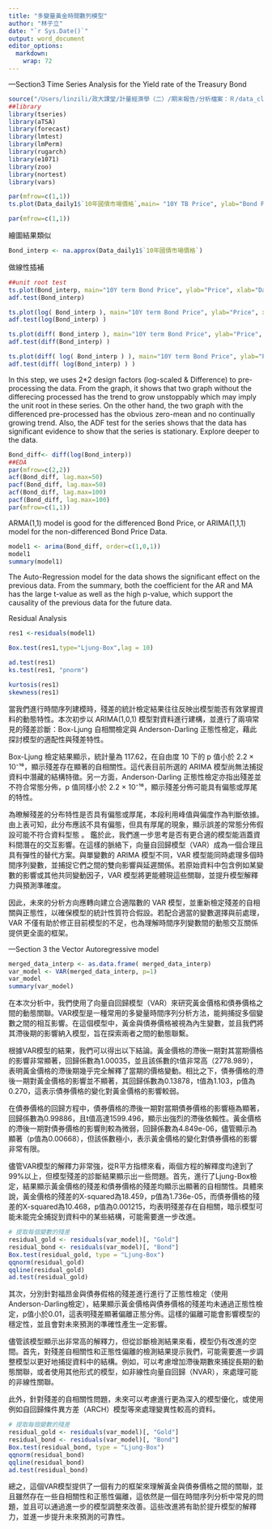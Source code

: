 ```yaml
---
title: "多變量黃金時間數列模型"
author: "林子立"
date: "`r Sys.Date()`"
output: word_document
editor_options: 
  markdown: 
    wrap: 72
---
```


---Section3 Time Series Analysis for the Yield rate of the Treasury Bond

```r
source("/Users/linzili/政大課堂/計量經濟學（二）/期末報告/分析檔案：Ｒ/data_cleaning.R")
##library
library(tseries)
library(aTSA)
library(forecast)
library(lmtest)
library(lmPerm)
library(rugarch)
library(e1071)
library(zoo)
library(nortest)
library(vars)

par(mfrow=c(1,1))
ts.plot(Data_daily1$`10年國債市場價格`,main= "10Y TB Price", ylab="Bond Price")

par(mfrow=c(1,1))
```

繪圖結果類似

```r



Bond_interp <- na.approx(Data_daily1$`10年國債市場價格`)


```

做線性插補

```r

##unit root test
ts.plot(Bond_interp, main="10Y term Bond Price", ylab="Price", xlab="Days")
adf.test(Bond_interp)

ts.plot(log( Bond_interp ), main="10Y term Bond Price", ylab="Price", xlab="Days")
adf.test(log(Bond_interp) )

ts.plot(diff( Bond_interp ), main="10Y term Bond Price", ylab="Price", xlab="Days")
adf.test(diff(Bond_interp) )

ts.plot(diff( log( Bond_interp ) ), main="10Y term Bond Price", ylab="Price", xlab="Days")
adf.test(diff( log(Bond_interp) ) )

```
In this step, we uses 2*2 design factors (log-scaled & Difference) to pre-processing the data. From the graph, it shows that two graph without the differecing processed has the trend to grow unstoppably which may imply the unit root in these series. On the other hand, the two graph with the differenced pre-processed has the obvious zero-mean and no continually growing trend. Also, the ADF test for the series shows that the data has significant evidence to show that the series is stationary. 
Explore deeper to the data.


```r
Bond_diff<- diff(log(Bond_interp))
##EDA
par(mfrow=c(2,2))
acf(Bond_diff, lag.max=50)
pacf(Bond_diff, lag.max=50)
acf(Bond_diff, lag.max=100)
pacf(Bond_diff, lag.max=100)
par(mfrow=c(1,1))

```

ARMA(1,1) model is good for the differenced Bond Price, or ARIMA(1,1,1)
model for the non-differenced Bond Price Data.

```r
model1 <- arima(Bond_diff, order=c(1,0,1))
model1
summary(model1)
```
The Auto-Regression model for the data shows the significant effect on the previous data. From the summary, both the coefficient for the AR and MA has the large t-value as well as the high p-value, which support the causality of the previous data for the future data.



Residual Analysis

```r
res1 <-residuals(model1)

Box.test(res1,type="Ljung-Box",lag = 10)

ad.test(res1)
ks.test(res1, "pnorm")

kurtosis(res1)
skewness(res1)
```
當我們進行時間序列建模時，殘差的統計檢定結果往往反映出模型能否有效掌握資料的動態特性。本次初步以 ARIMA(1,0,1) 模型對資料進行建構，並進行了兩項常見的殘差診斷：Box-Ljung 自相關檢定與 Anderson-Darling 正態性檢定，藉此探討模型的適配性與殘差特性。

Box-Ljung 檢定結果顯示，統計量為 117.62，在自由度 10 下的 p 值小於 2.2 × 10⁻¹⁶，顯示殘差存在顯著的自相關性。這代表目前所選的 ARIMA 模型尚無法捕捉資料中潛藏的結構特徵。另一方面，Anderson-Darling 正態性檢定亦指出殘差並不符合常態分佈，p 值同樣小於 2.2 × 10⁻¹⁶，顯示殘差分佈可能具有偏態或厚尾的特性。

為暸解殘差的分布特性是否具有偏態或厚尾，本段利用峰值與偏度作為判斷依據。由上表可知，此分布應該不具有偏態，但具有厚尾的現象，顯示誤差的常態分佈假設可能不符合資料型態
。
鑑於此，我們進一步思考是否有更合適的模型能涵蓋資料間潛在的交互影響。在這樣的脈絡下，向量自回歸模型（VAR）成為一個合理且具有彈性的替代方案。與單變數的 ARIMA 模型不同，VAR 模型能同時處理多個時間序列變數，並捕捉它們之間的雙向影響與延遲關係。若原始資料中包含例如某變數的影響或其他共同變動因子，VAR 模型將更能體現這些關聯，並提升模型解釋力與預測準確度。

因此，未來的分析方向應轉向建立合適階數的 VAR 模型，並重新檢定殘差的自相關與正態性，以確保模型的統計性質符合假設。若配合適當的變數選擇與前處理，VAR 不僅有助於修正目前模型的不足，也為理解時間序列變數間的動態交互關係提供更全面的框架。


---Section 3 the Vector Autoregressive model

```r
merged_data_interp <- as.data.frame( merged_data_interp)
var_model <- VAR(merged_data_interp, p=1)
var_model
summary(var_model)

```

在本次分析中，我們使用了向量自回歸模型（VAR）來研究黃金價格和債券價格之間的動態關聯。VAR模型是一種常用的多變量時間序列分析方法，能夠捕捉多個變數之間的相互影響。在這個模型中，黃金與債券價格被視為內生變數，並且我們將其滯後期的影響納入模型，旨在探索兩者之間的動態聯繫。

根據VAR模型的結果，我們可以得出以下結論。黃金價格的滯後一期對其當期價格的影響非常顯著，回歸係數為1.00035，並且該係數的t值非常高（2778.989），表明黃金價格的滯後期幾乎完全解釋了當期的價格變動。相比之下，債券價格的滯後一期對黃金價格的影響並不顯著，其回歸係數為0.13878，t值為1.103，p值為0.270，這表示債券價格的變化對黃金價格的影響較弱。

在債券價格的回歸方程中，債券價格的滯後一期對當期債券價格的影響極為顯著，回歸係數為0.99886，且t值高達1599.496，顯示出強烈的滯後依賴性。黃金價格的滯後一期對債券價格的影響則較為微弱，回歸係數為4.849e-06，儘管顯示為顯著（p值為0.00668），但該係數極小，表示黃金價格的變化對債券價格的影響非常有限。

儘管VAR模型的解釋力非常強，從R平方指標來看，兩個方程的解釋度均達到了99%以上，但模型殘差的診斷結果顯示出一些問題。首先，進行了Ljung-Box檢定，結果顯示黃金價格的殘差和債券價格的殘差均顯示出顯著的自相關性。具體來說，黃金價格的殘差的X-squared為18.459，p值為1.736e-05，而債券價格的殘差的X-squared為10.468，p值為0.001215，均表明殘差存在自相關，暗示模型可能未能完全捕捉到資料中的某些結構，可能需要進一步改進。






```r
# 提取每個變數的殘差
residual_gold <- residuals(var_model)[, "Gold"]
residual_bond <- residuals(var_model)[, "Bond"]
Box.test(residual_gold, type = "Ljung-Box")
qqnorm(residual_gold)
qqline(residual_gold)
ad.test(residual_gold)


```
其次，分別針對福昂金與債券假格的殘差進行進行了正態性檢定（使用Anderson-Darling檢定），結果顯示黃金價格與債券價格的殘差均未通過正態性檢定，p值小於0.01，這表明殘差顯著偏離正態分佈。這樣的偏離可能會影響模型的穩定性，並且會對未來預測的準確性產生一定影響。

儘管該模型顯示出非常高的解釋力，但從診斷檢測結果來看，模型仍有改進的空間。首先，對殘差自相關性和正態性偏離的檢測結果提示我們，可能需要進一步調整模型以更好地捕捉資料中的結構。例如，可以考慮增加滯後期數來捕捉長期的動態關聯，或者使用其他形式的模型，如非線性向量自回歸（NVAR），來處理可能的非線性關聯。

此外，針對殘差的自相關性問題，未來可以考慮進行更為深入的模型優化，或使用例如自回歸條件異方差（ARCH）模型等來處理變異性較高的資料。



```r
# 提取每個變數的殘差
residual_gold <- residuals(var_model)[, "Gold"]
residual_bond <- residuals(var_model)[, "Bond"]
Box.test(residual_bond, type = "Ljung-Box")
qqnorm(residual_bond)
qqline(residual_bond)
ad.test(residual_bond)


```




總之，這個VAR模型提供了一個有力的框架來理解黃金與債券價格之間的關聯，並且雖然存在一些自相關性和正態性偏離，這依然是一個在時間序列分析中常見的問題，並且可以通過進一步的模型調整來改善。這些改進將有助於提升模型的解釋力，並進一步提升未來預測的可靠性。